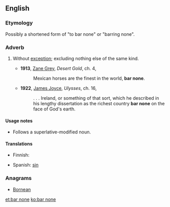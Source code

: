 ==English==

===Etymology===
Possibly a shortened form of "to bar none" or "barring none".

===Adverb===
{{head|en|adverb|head=[[bar]] [[none]]}}

# {{idiomatic}} Without [[exception]]; excluding nothing else of the same kind.
#* '''1913''', [[w:Zane_Grey|Zane Grey]], ''Desert Gold'', ch. 4,
#*: Mexican horses are the finest in the world, '''bar none'''.
#* '''1922''', [[w:James_Joyce|James Joyce]], ''Ulysses'', ch. 16,
#*: . . . Ireland, or something of that sort, which he described in his lengthy dissertation as the richest country '''bar none''' on the face of God's earth.

====Usage notes====
* Follows a superlative-modified noun.

====Translations====
{{trans-top|without exception}}
* Finnish: {{t-|fi|poikkeuksetta}}
{{trans-mid}}
* Spanish: [[sin]] {{t|es|excepción}}
{{trans-bottom}}

===Anagrams===
* [[Bornean#English|Bornean]]

[[et:bar none]]
[[ko:bar none]]